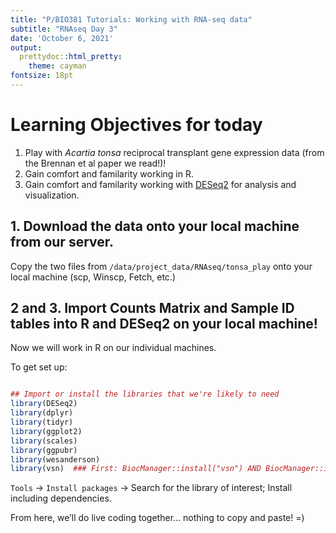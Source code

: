 ```yaml
---
title: "P/BIO381 Tutorials: Working with RNA-seq data"
subtitle: "RNAseq Day 3"
date: 'October 6, 2021'
output:
  prettydoc::html_pretty:
    theme: cayman
fontsize: 18pt
---
```


# Learning Objectives for today

1. Play with _Acartia tonsa_ reciprocal transplant gene expression data (from the Brennan et al paper we read!)!
2. Gain comfort and familarity working in R.
3. Gain comfort and familarity working with [DESeq2](http://bioconductor.org/packages/devel/bioc/vignettes/DESeq2/inst/doc/DESeq2.html) for analysis and visualization.


## 1. Download the data onto your local machine from our server.
Copy the two files from `/data/project_data/RNAseq/tonsa_play` onto your local machine (scp, Winscp, Fetch, etc.)


## 2 and 3. Import Counts Matrix and Sample ID tables into R and DESeq2 on your local machine!

Now we will work in R on our individual machines.

To get set up:
```R

## Import or install the libraries that we're likely to need
library(DESeq2)
library(dplyr)
library(tidyr)
library(ggplot2)
library(scales)
library(ggpubr)
library(wesanderson)
library(vsn)  ### First: BiocManager::install("vsn") AND BiocManager::install("hexbin")
```
`Tools` -> `Install packages` -> Search for the library of interest; Install including dependencies.

From here, we'll do live coding together... nothing to copy and paste! =)